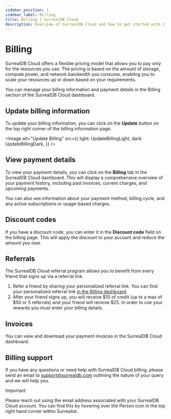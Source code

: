 ```yaml
---
sidebar_position: 1
sidebar_label: Billing
title: Billing | SurrealDB Cloud 
description: Overview of SurrealDB Cloud and how to get started with it.
---
```




# Billing

SurrealDB Cloud offers a flexible pricing model that allows you to pay only for the resources you use. The pricing is based on the amount of storage, compute power, and network bandwidth you consume, enabling you to scale your resources up or down based on your requirements.

You can manage your billing information and payment details in the Billing section of the SurrealDB Cloud dashboard.


## Update billing information

To update your billing information, you can click on the **Update** button on the top right corner of the billing information page.

<Image
alt="Update Billing"
src={{
	light: UpdateBillingLight,
	dark: UpdateBillingDark,
	}}
/>


## View payment details

To view your payment details, you can click on the **Billing** tab in the SurrealDB Cloud dashboard. This will display a comprehensive overview of your payment history, including past invoices, current charges, and upcoming payments. 

You can also see information about your payment method, billing cycle, and any active subscriptions or usage-based charges.


## Discount codes

If you have a discount code, you can enter it in the **Discount code** field on the billing page. This will apply the discount to your account and reduce the amount you owe.


## Referrals

The SurrealDB Cloud referral program allows you to benefit from every friend that signs up via a referral link.

1. Refer a friend by sharing your personalized referral link. You can find your personalized referral link [in the Billing dashboard](https://app.surrealdb.com/cloud/billing).
2. After your friend signs up, you will receive $10 of credit (up to a max of $50 or 5 referrals) and your friend will receive $25. In order to use your rewards you must enter your billing details.

## Invoices

You can view and download your payment invoices in the SurrealDB Cloud dashboard.

## Billing support

If you have any questions or need help with SurrealDB Cloud billing, please send an email to [support@surrealdb.com](mailto:support@surrealdb.com) outlining the nature of your query and we will help you.

> [!IMPORTANT]
> Please reach out using the email address associated with your SurrealDB Cloud account. You can find this by hovering over the Person icon in the top right hand corner within Surrealist.